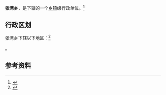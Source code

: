{{中国乡级行政区|32/07/22/207/000}}

'''张湾乡'''，是{{PRC admin/fullname|32/07/22/207/000|3}}下辖的一个[[乡镇|乡镇]]级行政单位。<ref>{{PRC admin/ref sgc|{{PRC admin/parent|32/07/22/207/000}}}}</ref>

== 行政区划 ==

张湾乡下辖以下地区：<ref>{{PRC admin/ref sgc|32/07/22/207/000}}</ref>

{{PRC admin/children|32/07/22/207/000}}。

== 参考资料 ==

{{reflist}}

{{行政区划小作品}}
{{PRC admin/navcat|32/07/22/207/000}}